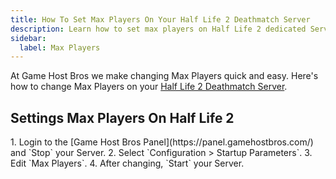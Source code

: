 ```yaml
---
title: How To Set Max Players On Your Half Life 2 Deathmatch Server
description: Learn how to set max players on Half Life 2 dedicated Server
sidebar:
  label: Max Players
---
```


At Game Host Bros we make changing Max Players quick and easy. Here's how to change Max Players on your [Half Life 2 Deathmatch Server](https://www.gamehostbros.com/half-life-2-deathmatch-server-hosting/).

## Settings Max Players On Half Life 2

<Steps>
1. Login to the [Game Host Bros Panel](https://panel.gamehostbros.com/) and `Stop` your Server.
2. Select `Configuration > Startup Parameters`.
3. Edit `Max Players`.
4. After changing, `Start` your Server.
</Steps>

